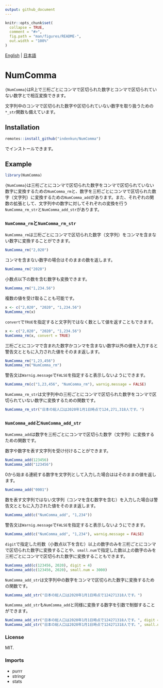 ```yaml
---
output: github_document
---
```


<!-- README_JP.md is generated from README.Rmd. Please edit that file -->

```r
knitr::opts_chunk$set(
  collapse = TRUE,
  comment = "#>",
  fig.path = "man/figures/README-",
  out.width = "100%"
)
```

[English](README.md) | [日本語](README_JP.md)

# NumComma

<!-- badges: start -->
<!-- badges: end -->

`{NumComma}`はR上で三桁ごとにコンマで区切られた数字とコンマで区切られていない数字とで相互変換できます。

文字列中のコンマで区切られた数字や区切られていない数字を取り扱うための`*_str`関数も備えています。

## Installation

``` r
remotes::install_github("indenkun/NumComma")
```
でインストールできます。

## Example

```r
library(NumComma)
```

`{NumComma}`は三桁ごとにコンマで区切られた数字をコンマで区切られていない数字に変換するための`NumComma_rm`と、数字を三桁ごとにコンマで区切られた数字（文字列）に変換するための`NumComma_add`があります。また、それぞれの関数の拡張として、文字列中の数字に対してそれぞれの変換を行う`NumComma_rm_str`と`NumComma_add_str`があります。

### `NumComma_rm`と`NumComma_rm_str`

`NumComma_rm`は三桁ごとにコンマで区切られた数字（文字列）をコンマを含まない数字に変換することができます。
```r
NumComma_rm("2,020")
```

コンマを含まない数字の場合はそのままの数を返します。
```r
NumComma_rm("2020")
```

小数点以下の数を含む数字も変換できます。
```r
NumComma_rm("1,234.56")
```

複数の値を受け取ることも可能です。
```r
x <- c("2,020", "2020", "1,234.56")
NumComma_rm(x)
```

`convert`で`TRUE`を指定すると文字列ではなく数として値を返すこともできます。
```r
x <- c("2,020", "2020", "1,234.56")
NumComma_rm(x, convert = TRUE)
```

三桁ごとにコンマで含まれた数字かコンマを含まない数字以外の値を入力すると警告文とともに入力された値をそのまま返します。
```r
NumComma_rm("1,23,456")
NumComma_rm("NumComma_rm")
```

警告文は`Warnig.message`で`FALSE`を指定すると表示しないようにできます。
```r
NumComma_rm(c("1,23,456", "NumComma_rm"), warnig.message = FALSE)
```

`NumComma_rm_str`は文字列中の三桁ごとにコンマで区切られた数字をコンマで区切られていない数字に変換するための関数です。
```r
NumComma_rm_str("日本の総人口は2020年1月1日時点で124,271,318人です。")
```

### `NumComma_add`と`NumComma_add_str`

`NumComma_add`は数字を三桁ごとにコンマで区切らた数字（文字列）に変換するための関数です。

数字や数字を表す文字列を受け付けることができます。
```r
NumComma_add(123456)
NumComma_add("123456")
```

0から始まる連続する数字を文字列として入力した場合ははそのままの値を返します。
```r
NumComma_add("0001")
```

数を表す文字列ではない文字列（コンマを含む数字を含む）を入力した場合は警告文とともに入力された値をそのまま返します。
```r
NumComma_add(c("NumComma_add", "1,234"))
```

警告文は`Warnig.message`で`FALSE`を指定すると表示しないようにできます。
```r
NumComma_add(c("NumComma_add", "1,234"), warnig.message = FALSE)
```

`digit`で指定した桁数（小数点以下を含む）以上の数字のみを三桁ごとにコンマで区切られた数字に変換することや、`small.num`で指定した数以上の数字のみを三桁ごとにコンマで区切られた数字に変換することもできます。
```r
NumComma_add(c(123456, 2020), digit = 4)
NumComma_add(c(123456, 2020), small.num = 3000)
```

`NumComma_add_str`は文字列中の数字をコンマで区切られた数字に変換するための関数です。
```r
NumComma_add_str("日本の総人口は2020年1月1日時点で124271318人です。")
```

`NumComma_add_str`も`NumComma_add`と同様に変換する数字を引数で制御することができます。
```r
NumComma_add_str("日本の総人口は2020年1月1日時点で124271318人です。", digit = 4)
NumComma_add_str("日本の総人口は2020年1月1日時点で124271318人です。", small.num = 3000)
```

### License

MIT.

### Imports

* purrr
* stringr
* stats
